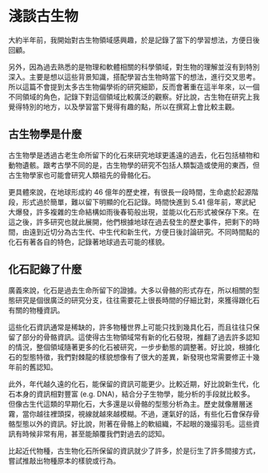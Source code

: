 # 淺談古生物

大約半年前，我開始對古生物領域感興趣，於是記錄了當下的學習想法，方便日後回顧。

另外，因為過去熟悉的是物理和軟體相關的科學領域，對生物的理解並沒有到特別深入。主要是想以這些背景知識，搭配學習古生物時當下的想法，進行交叉思考。所以這篇不會提到太多古生物偏學術的研究細節，反而會著重在這半年來，以一個不同領域的角色，記錄下對這個領域比較廣泛的觀察。好比說，古生物在研究上我覺得特別的地方，以及學習當下覺得有趣的點，所以在撰寫上會比較主觀。

## 古生物學是什麼

古生物學是透過古老生命所留下的化石來研究地球更遙遠的過去，化石包括植物和動物遺骸。跟考古學不同的是，古生物學的研究不包括人類製造或使用的東西，但古生物學家也可能會研究人類祖先的骨骼化石。

更具體來說，在地球形成約 46 億年的歷史裡，有很長一段時間，生命處於起源階段，形式過於簡單，難以留下明顯的化石記錄。時間快進到 5.41 億年前，寒武紀大爆發，許多複雜的生命結構如雨後春筍般出現，並能以化石形式被保存下來。在這之後，許多研究也就此展開，他們根據地球在過去發生的歷史事件，把剩下的時間，由遠到近切分為古生代、中生代和新生代，方便日後討論研究。不同時間點的化石有著各自的特色，記錄著地球過去可能的樣貌。

## 化石記錄了什麼

廣義來說，化石是過去生命所留下的證據。大多以骨骼的形式存在，所以相關的型態研究是個很廣泛的研究分支，往往需要花上很長時間的仔細比對，來獲得跟化石有關的物種資訊。

這些化石資訊通常是稀缺的，許多物種世界上可能只找到幾具化石，而且往往只保留了部分的骨骼資訊。這使得古生物領域常有新的化石發現，推翻了過去許多認知的情況，整個領域隨著更多的化石被研究，一步步動態的調整著。好比說，根據化石的型態特徵，我們對棘龍的樣貌想像有了很大的差異，新發現也常需要修正十幾年前的舊認知。

此外，年代越久遠的化石，能保留的資訊可能更少。比較近期，好比說新生代，化石本身的資訊相對豐富 (e.g. DNA)，結合分子生物學，能分析的手段就比較多。但像古生代這類的早期化石，大多還是以骨骼的型態分析為主。歷史就像層層迷霧，當你越往裡頭探，視線就越來越模糊。不過，運氣好的話，有些化石會保存骨骼型態以外的資訊。好比說，附著在骨骼上的軟組織，不起眼的幾撮羽毛。這些資訊有時候非常有用，甚至能顛覆我們對過去的認知。

比起近代物種，古生物化石所保留的資訊就少了許多，於是衍生了許多間接方式，嘗試推敲出物種原本的樣貌或行為。